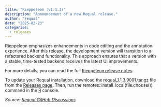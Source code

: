 ```yaml
---
title: "Rieppeleon (v1.1.3)"
description: "Announcement of a new Requal release."
author: "requal"
date: "2025-02-23"
categories:
  - releases
---
```


Rieppeleon emphasizes enhancements in code editing and the annotation experience. After this release, the development version will transition to a refactored backend functionality. This approach ensures that a version with a stable, time-tested backend receives the latest UI improvements.

For more details, you can read the full [Rieppeleon release notes](https://github.com/RE-QDA/requal/releases/tag/v1.1.3).

To update your Requal installation, download the [requal_1.1.3.9001.tar.gz](https://github.com/RE-QDA/requal/releases/download/v1.1.3/requal_1.1.3.9001.tar.gz) file from the [Releases page](https://github.com/RE-QDA/requal/releases). Then, run the remotes::install_local(file.choose()) command in the [R](https://www.r-project.org/) console.

_Source: [Requal GitHub Discussions](https://github.com/RE-QDA/requal/discussions/157)_